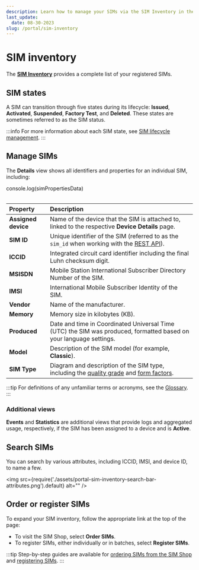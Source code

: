 ```yaml
---
description: Learn how to manage your SIMs via the SIM Inventory in the emnify Portal
last_update:
  date: 08-30-2023
slug: /portal/sim-inventory
---
```


# SIM inventory


The [**SIM Inventory**](https://portal.emnify.com/sim-inventory) provides a complete list of your registered SIMs.

## SIM states

A SIM can transition through five states during its lifecycle: **Issued**, **Activated**, **Suspended**, **Factory Test**, and **Deleted**.
These states are sometimes referred to as the SIM status.

:::info
For more information about each SIM state, see [SIM lifecycle management](/services/sim-lifecycle-management).
:::

## Manage SIMs

The **Details** view shows all identifiers and properties for an individual SIM, including:

console.log(simPropertiesData)
<Table data={simPropertiesData} />

| Property            | Description                                      |
|:--------------------|:-------------------------------------------------|
| **Assigned device** | Name of the device that the SIM is attached to, linked to the respective **Device Details** page. |
| **SIM ID**          | Unique identifier of the SIM (referred to as the `sim_id` when working with the [REST API](https://cdn.emnify.net/api/doc/sim.html)). |
| **ICCID**           | Integrated circuit card identifier including the final Luhn checksum digit. |
| **MSISDN**          | Mobile Station International Subscriber Directory Number of the SIM. |
| **IMSI**            | International Mobile Subscriber Identity of the SIM. |
| **Vendor**          | Name of the manufacturer. |
| **Memory**          | Memory size in kilobytes (KB). |
| **Produced**        | Date and time in Coordinated Universal Time (UTC) the SIM was produced, formatted based on your language settings. |
| **Model**           | Description of the SIM model (for example, **Classic**). |
| **SIM Type**        | Diagram and description of the SIM type, including the [quality grade](/services/global-iot-sim#quality-grades) and [form factors](/services/global-iot-sim#form-factors). |

:::tip
For definitions of any unfamiliar terms or acronyms, see the [Glossary](/glossary).
:::

### Additional views

**Events** and **Statistics** are additional views that provide logs and aggregated usage, respectively, if the SIM has been assigned to a device and is **Active**.

## Search SIMs

You can search by various attributes, including ICCID, IMSI, and device ID, to name a few.

<img
  src={require('./assets/portal-sim-inventory-search-bar-attributes.png').default}
  alt=""
/>

## Order or register SIMs

To expand your SIM inventory, follow the appropriate link at the top of the page:

- To visit the SIM Shop, select **Order SIMs**.
- To register SIMs, either individually or in batches, select **Register SIMs**.

:::tip
Step-by-step guides are available for [ordering SIMs from the SIM Shop](/quickstart/order-sims) and [registering SIMs](/quickstart/register-sims).
:::
